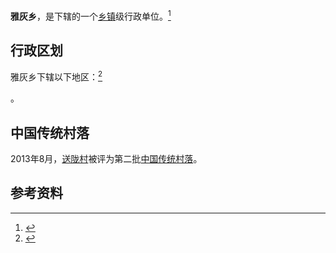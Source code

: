 {{中国乡级行政区|52/26/36/202/000}}

'''雅灰乡'''，是{{PRC admin/fullname|52/26/36/202/000|3}}下辖的一个[[乡镇|乡镇]]级行政单位。<ref>{{PRC admin/ref sgc|{{PRC admin/parent|52/26/36/202/000}}}}</ref>

== 行政区划 ==

雅灰乡下辖以下地区：<ref>{{PRC admin/ref sgc|52/26/36/202/000}}</ref>

{{PRC admin/children|52/26/36/202/000}}。

==中国传统村落==
2013年8月，[[送陇村|送陇村]]被评为第二批[[中国传统村落|中国传统村落]]。

== 参考资料 ==

{{reflist}}

{{贵州行政区划小作品}}
{{PRC admin/navcat|52/26/36/202/000}}